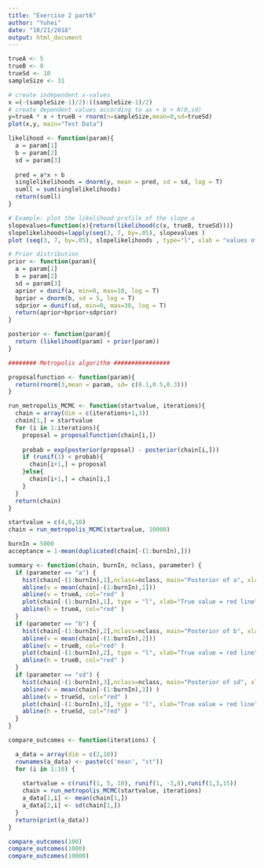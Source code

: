 ```yaml
---
title: "Exercise 2 part6"
author: "Yuhei"
date: "10/21/2018"
output: html_document
---
```


```r
trueA <- 5
trueB <- 0
trueSd <- 10
sampleSize <- 31

# create independent x-values 
x =(-(sampleSize-1)/2):((sampleSize-1)/2)
# create dependent values according to ax + b + N(0,sd)
y=trueA * x + trueB + rnorm(n=sampleSize,mean=0,sd=trueSd)
plot(x,y, main="Test Data")

likelihood <- function(param){
  a = param[1]
  b = param[2]
  sd = param[3]
  
  pred = a*x + b
  singlelikelihoods = dnorm(y, mean = pred, sd = sd, log = T)
  sumll = sum(singlelikelihoods)
  return(sumll)   
}
```
```r

# Example: plot the likelihood profile of the slope a
slopevalues=function(x){return(likelihood(c(x, trueB, trueSd)))}
slopelikelihoods=lapply(seq(3, 7, by=.05), slopevalues )
plot (seq(3, 7, by=.05), slopelikelihoods , type="l", xlab = "values of slope parameter a", ylab = "Log likelihood")

# Prior distribution
prior <- function(param){
  a = param[1]
  b = param[2]
  sd = param[3]
  aprior = dunif(a, min=0, max=10, log = T)
  bprior = dnorm(b, sd = 5, log = T)
  sdprior = dunif(sd, min=0, max=30, log = T)
  return(aprior+bprior+sdprior)
}

posterior <- function(param){
  return (likelihood(param) + prior(param))
}
```


```r

######## Metropolis algorithm ################

proposalfunction <- function(param){
  return(rnorm(3,mean = param, sd= c(0.1,0.5,0.3)))
}

run_metropolis_MCMC <- function(startvalue, iterations){
  chain = array(dim = c(iterations+1,3))
  chain[1,] = startvalue
  for (i in 1:iterations){
    proposal = proposalfunction(chain[i,])
    
    probab = exp(posterior(proposal) - posterior(chain[i,]))
    if (runif(1) < probab){
      chain[i+1,] = proposal
    }else{
      chain[i+1,] = chain[i,]
    }
  }
  return(chain)
}

startvalue = c(4,0,10)
chain = run_metropolis_MCMC(startvalue, 10000)

burnIn = 5000
acceptance = 1-mean(duplicated(chain[-(1:burnIn),]))
```


```r
summary <- function(chain, burnIn, nclass, parameter) {
  if (parameter == "a") {
    hist(chain[-(1:burnIn),1],nclass=nclass, main="Posterior of a", xlab="True value = red line" )
    abline(v = mean(chain[-(1:burnIn),1]))
    abline(v = trueA, col="red" )
    plot(chain[-(1:burnIn),1], type = "l", xlab="True value = red line" , main = "Chain values of a", )
    abline(h = trueA, col="red" )
  } 
  if (parameter == "b") {
    hist(chain[-(1:burnIn),2],nclass=nclass, main="Posterior of b", xlab="True value = red line")
    abline(v = mean(chain[-(1:burnIn),2]))
    abline(v = trueB, col="red" )
    plot(chain[-(1:burnIn),2], type = "l", xlab="True value = red line" , main = "Chain values of b", )
    abline(h = trueB, col="red" )
  }
  if (parameter == "sd") {
    hist(chain[-(1:burnIn),3],nclass=nclass, main="Posterior of sd", xlab="True value = red line")
    abline(v = mean(chain[-(1:burnIn),3]) )
    abline(v = trueSd, col="red" )
    plot(chain[-(1:burnIn),3], type = "l", xlab="True value = red line" , main = "Chain values of sd", )
    abline(h = trueSd, col="red" )
  }
}
```

```r
compare_outcomes <- function(iterations) {

  a_data = array(dim = c(2,10))
  rownames(a_data) <- paste(c('mean', "st"))
  for (i in 1:10) {
 
    startvalue = c(runif(1, 5, 10), runif(1, -3,8),runif(1,3,15))
    chain = run_metropolis_MCMC(startvalue, iterations)
    a_data[1,i] <- mean(chain[1,])
    a_data[2,i] <- sd(chain[1,])
  }
  return(print(a_data))
}

compare_outcomes(100)
compare_outcomes(1000)
compare_outcomes(10000)
```
